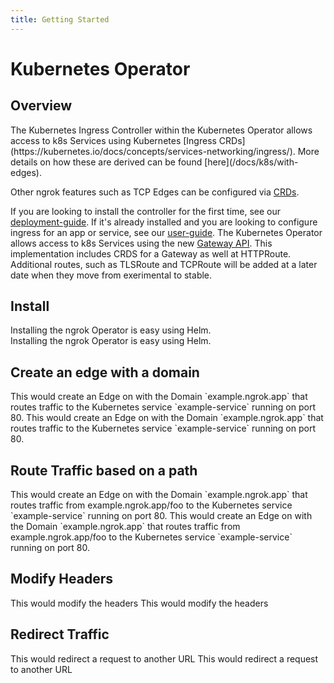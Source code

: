 ```yaml
---
title: Getting Started
---
```








# Kubernetes Operator

## Overview


<Tabs groupId="k8s" queryString="k8s-install">
	<TabItem value="ingress" label="Ingress Controller" default>
The Kubernetes Ingress Controller within the Kubernetes Operator allows access to k8s Services using Kubernetes [Ingress CRDs](https://kubernetes.io/docs/concepts/services-networking/ingress/). More details on how these are derived can be found [here](/docs/k8s/with-edges).

Other ngrok features such as TCP Edges can be configured via [CRDs](/docs/k8s/user-guide/crds).

If you are looking to install the controller for the first time, see our [deployment-guide](/docs/k8s/deployment-guide/).
If it's already installed and you are looking to configure ingress for an app or service, see our [user-guide](/docs/k8s/user-guide/).
	</TabItem>
	<TabItem value="gatewayAPI" label="Gateway API">
The Kubernetes Operator allows access to k8s Services using the new [Gateway API](https://gateway-api.sigs.k8s.io/).
This implementation includes CRDS for a Gateway as well at HTTPRoute.
Additional routes, such as TLSRoute and TCPRoute will be added at a later date when they move from exerimental to stable.
	</TabItem>
</Tabs>


## Install

<Tabs groupId="k8s" queryString="k8s-install">
	<TabItem value="ingress" label="Ingress Controller" default>
Installing the ngrok Operator is easy using Helm.

<K8sIngressInstallExample />

<br />
	</TabItem>
	<TabItem value="gatewayAPI" label="Gateway API">
Installing the ngrok Operator is easy using Helm.

<K8sGatewayAPIInstallExample />

<br />
	</TabItem>
</Tabs>



## Create an edge with a domain

<Tabs groupId="k8s" queryString="k8s-edge">
	<TabItem value="ingress" label="Ingress Controller" default>
This would create an Edge on with the Domain `example.ngrok.app` that routes traffic to the Kubernetes service `example-service` running on port 80.

<StaticDomainKubernetesExample />
	</TabItem>
	<TabItem value="gatewayAPI" label="Gateway API">
This would create an Edge on with the Domain `example.ngrok.app` that routes traffic to the Kubernetes service `example-service` running on port 80.

<StaticDomainKubernetesGatewayExample />
	</TabItem>
</Tabs>



## Route Traffic based on a path

<Tabs groupId="k8s" queryString="k8s-route">
	<TabItem value="ingress" label="Ingress Controller" default>
This would create an Edge on with the Domain `example.ngrok.app` that routes traffic from example.ngrok.app/foo to the Kubernetes service `example-service` running on port 80.

<StaticDomainKubernetesPathExample />
	</TabItem>
	<TabItem value="gatewayAPI" label="Gateway API">
This would create an Edge on with the Domain `example.ngrok.app` that routes traffic from example.ngrok.app/foo to the Kubernetes service `example-service` running on port 80.

<StaticDomainKubernetesGatewayPathExample />
	</TabItem>
</Tabs>



## Modify Headers

<Tabs groupId="k8s" queryString="k8s-modify-headers">
	<TabItem value="ingress" label="Ingress Controller" default>
This would modify the headers

<K8sIngressModifyHeadersExample />
	</TabItem>
	<TabItem value="gatewayAPI" label="Gateway API">
This would modify the headers

<K8sGatewayModifyHeadersExample />
	</TabItem>
</Tabs>



## Redirect Traffic

<Tabs groupId="k8s" queryString="k8s-redirect">
	<TabItem value="ingress" label="Ingress Controller" default>
This would redirect a request to another URL

<K8sIngressRedirectExample />
	</TabItem>
	<TabItem value="gatewayAPI" label="Gateway API">
This would redirect a request to another URL

<K8sGatewayRedirectExample />
	</TabItem>
</Tabs>

